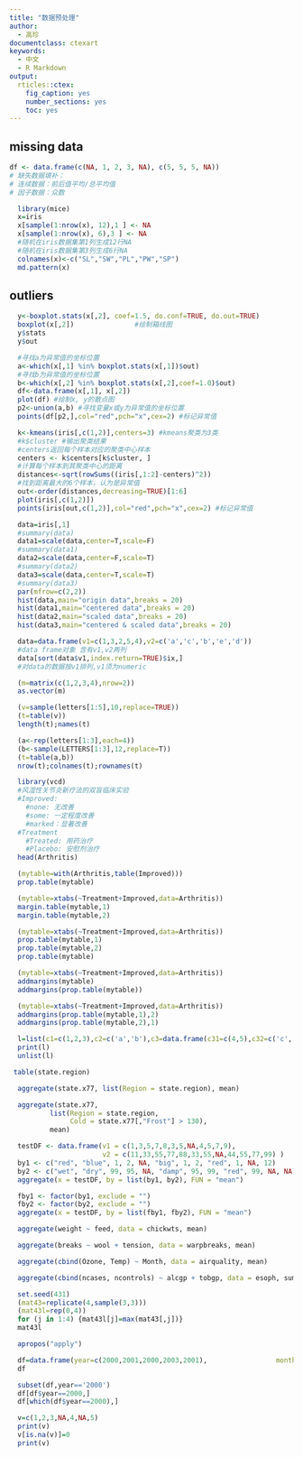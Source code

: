 ```yaml
---
title: "数据预处理"
author:
  - 高珍
documentclass: ctexart
keywords:
  - 中文
  - R Markdown
output:
  rticles::ctex:
    fig_caption: yes
    number_sections: yes
    toc: yes
---
```


## missing data
```r
df <- data.frame(c(NA, 1, 2, 3, NA), c(5, 5, 5, NA))
# 缺失数据填补：
# 连续数据：前后值平均/总平均值
# 因子数据：众数
```
```r
  library(mice)
  x=iris
  x[sample(1:nrow(x), 12),1 ] <- NA
  x[sample(1:nrow(x), 6),3 ] <- NA
  #随机在iris数据集第1列生成12行NA
  #随机在iris数据集第3列生成6行NA
  colnames(x)<-c("SL","SW","PL","PW","SP")    
  md.pattern(x) 
```
## outliers
```r
  y<-boxplot.stats(x[,2], coef=1.5, do.conf=TRUE, do.out=TRUE)
  boxplot(x[,2])               #绘制箱线图
  y$stats
  y$out
```

```r
  #寻找a为异常值的坐标位置
  a<-which(x[,1] %in% boxplot.stats(x[,1])$out) 
  #寻找b为异常值的坐标位置
  b<-which(x[,2] %in% boxplot.stats(x[,2],coef=1.0)$out) 
  df<-data.frame(x[,1], x[,2])
  plot(df) #绘制x, y的散点图
  p2<-union(a,b) #寻找变量x或y为异常值的坐标位置
  points(df[p2,],col="red",pch="x",cex=2) #标记异常值
```

```r
  k<-kmeans(iris[,c(1,2)],centers=3) #kmeans聚类为3类
  #k$cluster #输出聚类结果
  #centers返回每个样本对应的聚类中心样本
  centers <- k$centers[k$cluster, ]
  #计算每个样本到其聚类中心的距离
  distances<-sqrt(rowSums((iris[,1:2]-centers)^2))
  #找到距离最大的6个样本，认为是异常值
  out<-order(distances,decreasing=TRUE)[1:6]
  plot(iris[,c(1,2)])
  points(iris[out,c(1,2)],col="red",pch="x",cex=2) #标记异常值
```

```r
  data=iris[,1]
  #summary(data)
  data1=scale(data,center=T,scale=F)
  #summary(data1)
  data2=scale(data,center=F,scale=T)
  #summary(data2)
  data3=scale(data,center=T,scale=T)
  #summary(data3)
  par(mfrow=c(2,2))
  hist(data,main="origin data",breaks = 20)
  hist(data1,main="centered data",breaks = 20)
  hist(data2,main="scaled data",breaks = 20)
  hist(data3,main="centered & scaled data",breaks = 20)
```


```r
  data=data.frame(v1=c(1,3,2,5,4),v2=c('a','c','b','e','d')) 
  #data frame对象 含有v1,v2两列
  data[sort(data$v1,index.return=TRUE)$ix,]　　
  #对data的数据按v1排列,v1须为numeric
```

```r
  (m=matrix(c(1,2,3,4),nrow=2))
  as.vector(m)
```

```r
  (v=sample(letters[1:5],10,replace=TRUE))
  (t=table(v))
  length(t);names(t)
```


```r
  (a<-rep(letters[1:3],each=4))
  (b<-sample(LETTERS[1:3],12,replace=T))
  (t=table(a,b))
  nrow(t);colnames(t);rownames(t)
```


```r
  library(vcd)
  #风湿性关节炎新疗法的双盲临床实验
  #Improved: 
    #none: 无改善
    #some: 一定程度改善
    #marked：显著改善
  #Treatment
    #Treated: 用药治疗
    #Placebo: 安慰剂治疗
  head(Arthritis)
```
```r
  (mytable=with(Arthritis,table(Improved)))
  prop.table(mytable)
```

```r
  (mytable=xtabs(~Treatment+Improved,data=Arthritis))
  margin.table(mytable,1)
  margin.table(mytable,2)
```

```r
  (mytable=xtabs(~Treatment+Improved,data=Arthritis))
  prop.table(mytable,1)
  prop.table(mytable,2)
  prop.table(mytable)
```


```r
  (mytable=xtabs(~Treatment+Improved,data=Arthritis))
  addmargins(mytable)
  addmargins(prop.table(mytable))
```


```r
  (mytable=xtabs(~Treatment+Improved,data=Arthritis))
  addmargins(prop.table(mytable,1),2)
  addmargins(prop.table(mytable,2),1)
```

```r
  l=list(c1=c(1,2,3),c2=c('a','b'),c3=data.frame(c31=c(4,5),c32=c('c','d')))
  print(l)
  unlist(l)
```

```r
 table(state.region)
```

```r
  aggregate(state.x77, list(Region = state.region), mean)
```
```r
  aggregate(state.x77,
          list(Region = state.region,
               Cold = state.x77[,"Frost"] > 130),
          mean)
```

```r
  testDF <- data.frame(v1 = c(1,3,5,7,8,3,5,NA,4,5,7,9),
                       v2 = c(11,33,55,77,88,33,55,NA,44,55,77,99) )
  by1 <- c("red", "blue", 1, 2, NA, "big", 1, 2, "red", 1, NA, 12)
  by2 <- c("wet", "dry", 99, 95, NA, "damp", 95, 99, "red", 99, NA, NA)
  aggregate(x = testDF, by = list(by1, by2), FUN = "mean")
``` 
```r
  fby1 <- factor(by1, exclude = "")
  fby2 <- factor(by2, exclude = "")
  aggregate(x = testDF, by = list(fby1, fby2), FUN = "mean")
```
```r
  aggregate(weight ~ feed, data = chickwts, mean)
```
```r
  aggregate(breaks ~ wool + tension, data = warpbreaks, mean)
```
```r
  aggregate(cbind(Ozone, Temp) ~ Month, data = airquality, mean)
```
```r
  aggregate(cbind(ncases, ncontrols) ~ alcgp + tobgp, data = esoph, sum)
```
  
```r
  set.seed(431) 
  (mat43=replicate(4,sample(3,3)))
  (mat43l=rep(0,4))
  for (j in 1:4) {mat43l[j]=max(mat43[,j])} 
  mat43l
```

```r
  apropos("apply")
```


```r
  df=data.frame(year=c(2000,2001,2000,2003,2001),                 month=c(1,2,3,4,5))
  df
```
```r
  subset(df,year=='2000')
  df[df$year==2000,]
  df[which(df$year==2000),]
```


```r
  v=c(1,2,3,NA,4,NA,5)
  print(v)
  v[is.na(v)]=0
  print(v)
```

